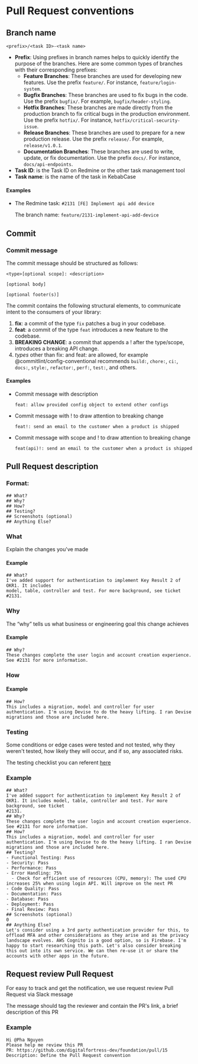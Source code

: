 # Pull Request conventions

## Branch name
```
<prefix>/<task ID>-<task name>
```
- <b>Prefix</b>: Using prefixes in branch names helps to quickly identify the purpose of the branches. Here are some common types of branches with their corresponding prefixes:
  - <b>Feature Branches</b>: These branches are used for developing new features. Use the prefix `feature/`. For instance, `feature/login-system`.
  - <b>Bugfix Branches</b>: These branches are used to fix bugs in the code. Use the prefix `bugfix/`. For example, `bugfix/header-styling`.
  - <b>Hotfix Branches</b>: These branches are made directly from the production branch to fix critical bugs in the production environment. Use the prefix `hotfix/`. For instance, `hotfix/critical-security-issue`.
  - <b>Release Branches</b>: These branches are used to prepare for a new production release. Use the prefix `release/`. For example, `release/v1.0.1`.
  - <b>Documentation Branches</b>: These branches are used to write, update, or fix documentation. Use the prefix `docs/`. For instance, `docs/api-endpoints`.
- <b>Task ID</b>: is the Task ID on Redmine or the other task management tool
- <b>Task name</b>: is the name of the task in KebabCase

#### Examples
- The Redmine task: `#2131 [FE] Implement api add device`
  
  The branch name: `feature/2131-implement-api-add-device`

## Commit
### Commit message
The commit message should be structured as follows:

```
<type>[optional scope]: <description>

[optional body]

[optional footer(s)]
```

The commit contains the following structural elements, to communicate intent to the consumers of your library:

1. <b>fix</b>: a commit of the type `fix` patches a bug in your codebase.
2. <b>feat</b>: a commit of the type `feat` introduces a new feature to the codebase.
3. <b>BREAKING CHANGE</b>: a commit that appends a ! after the type/scope, introduces a breaking API change.
4. <i>types</i> other than fix: and feat: are allowed, for example @commitlint/config-conventional recommends `build:`, `chore:`, `ci:`, `docs:`, `style:`, `refactor:`, `perf:`, `test:`, and others.

#### Examples
- Commit message with description
  ```
  feat: allow provided config object to extend other configs
  ```
- Commit message with ! to draw attention to breaking change
  ```
  feat!: send an email to the customer when a product is shipped
  ```
- Commit message with scope and ! to draw attention to breaking change
  ```
  feat(api)!: send an email to the customer when a product is shipped
  ```

## Pull Request description

### Format:

```
## What?
## Why?
## How?
## Testing?
## Screenshots (optional)
## Anything Else?
```

### What
Explain the changes you've made
#### Example
```
## What?
I've added support for authentication to implement Key Result 2 of OKR1. It includes
model, table, controller and test. For more background, see ticket #2131.
```

### Why
The “why” tells us what business or engineering goal this change achieves
#### Example
```
## Why?
These changes complete the user login and account creation experience. See #2131 for more information.
```

### How
#### Example
```
## How?
This includes a migration, model and controller for user authentication. I'm using Devise to do the heavy lifting. I ran Devise migrations and those are included here.
```

### Testing
Some conditions or edge cases were tested and not tested, why they weren't tested, how likely they will occur, and if so, any associated risks.

The testing checklist you can referent [here]()

### Example
```
## What?
I've added support for authentication to implement Key Result 2 of OKR1. It includes model, table, controller and test. For more background, see ticket
#2131.
## Why?
These changes complete the user login and account creation experience. See #2131 for more information.
## How?
This includes a migration, model and controller for user authentication. I'm using Devise to do the heavy lifting. I ran Devise migrations and those are included here.
## Testing?
- Functional Testing: Pass
- Security: Pass
- Performance: Pass
- Error Handling: 75%
  - Check for efficient use of resources (CPU, memory): The used CPU increases 25% when using login API. Will improve on the next PR 
- Code Quality: Pass
- Documentation: Pass
- Database: Pass
- Deployment: Pass
- Final Review: Pass
## Screenshots (optional)
0
## Anything Else?
Let's consider using a 3rd party authentication provider for this, to offload MFA and other considerations as they arise and as the privacy landscape evolves. AWS Cognito is a good option, so is Firebase. I'm happy to start researching this path. Let's also consider breaking this out into its own service. We can then re-use it or share the accounts with other apps in the future.
```

## Request review Pull Request
For easy to track and get the notification, we use request review Pull Request via Slack message

The message should tag the reviewer and contain the PR's link, a brief description of this PR

### Example
```
Hi @Pha Nguyen
Please help me review this PR
PR: https://github.com/digitalfortress-dev/foundation/pull/15
Description: Define the Pull Request convention
```
